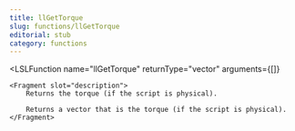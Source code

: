 ```yaml
---
title: llGetTorque
slug: functions/llGetTorque
editorial: stub
category: functions
---
```


<LSLFunction
	name="llGetTorque"
	returnType="vector"
	arguments={[]}
>
	<Fragment slot="description">
		Returns the torque (if the script is physical).
		
		Returns a vector that is the torque (if the script is physical).
	</Fragment>
</LSLFunction>
